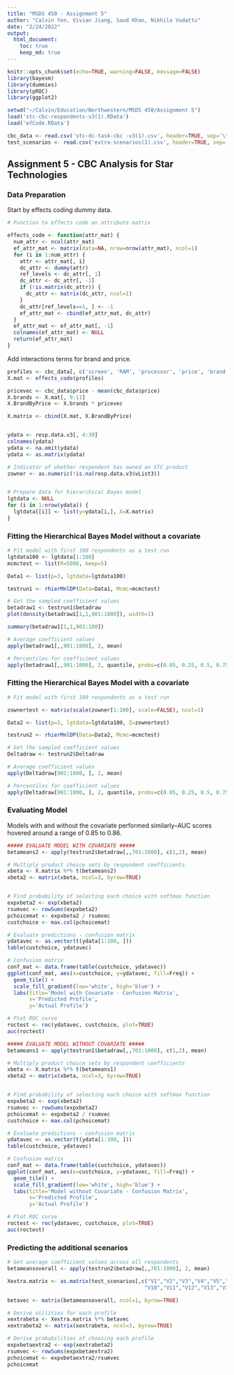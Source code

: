 ---
title: "MSDS 450 - Assignment 5"
author: "Calvin Yen, Vivian Jiang, Saud Khan, Nikhila Vudattu"
date: "2/24/2022"
output: 
  html_document:
    toc: true
    keep_md: true
---

```{r setup, include=FALSE}
knitr::opts_chunk$set(echo=TRUE, warning=FALSE, message=FALSE)
library(bayesm)
library(dummies)
library(pROC)
library(ggplot2)

setwd("~/Calvin/Education/Northwestern/MSDS 450/Assignment 5")
load('stc-cbc-respondents-v3(1).RData')
load('efCode.RData')

cbc_data <- read.csv('stc-dc-task-cbc -v3(1).csv', header=TRUE, sep='\t')
test_scenarios <- read.csv('extra-scenarios(1).csv', header=TRUE, sep=',')
```

## Assignment 5 - CBC Analysis for Star Technologies

### Data Preparation

Start by effects coding dummy data. 

```{r effects_coding}
# Function to effects code an attribute matrix

effects_code <- function(attr_mat) {
  num_attr <- ncol(attr_mat)
  ef_attr_mat <- matrix(data=NA, nrow=nrow(attr_mat), ncol=1)
  for (i in 1:num_attr) {
    attr <- attr_mat[, i]
    dc_attr <- dummy(attr)
    ref_levels <- dc_attr[, 1]
    dc_attr <- dc_attr[, -1]
    if (!is.matrix(dc_attr)) {
      dc_attr <- matrix(dc_attr, ncol=1)
    }
    dc_attr[ref_levels==1, ] <- -1
    ef_attr_mat <- cbind(ef_attr_mat, dc_attr)
  }
  ef_attr_mat <- ef_attr_mat[, -1]
  colnames(ef_attr_mat) <- NULL
  return(ef_attr_mat)
}

```

Add interactions terms for brand and price. 

```{r dataprep}
profiles <- cbc_data[, c('screen', 'RAM', 'processor', 'price', 'brand')]
X.mat <- effects_code(profiles)

pricevec <- cbc_data$price - mean(cbc_data$price)
X.brands <- X.mat[, 9:11]
X.BrandByPrice <- X.brands * pricevec

X.matrix <- cbind(X.mat, X.BrandByPrice)


ydata <- resp.data.v3[, 4:39]
colnames(ydata)
ydata <- na.omit(ydata)
ydata <- as.matrix(ydata)

# Indicator of whether respondent has owned an STC product
zowner <- as.numeric(!is.na(resp.data.v3$vList3))


# Prepare data for hierarchical Bayes model
lgtdata <- NULL
for (i in 1:nrow(ydata)) {
  lgtdata[[i]] <- list(y=ydata[i,], X=X.matrix)
}

```

### Fitting the Hierarchical Bayes Model without a covariate

```{r model1}
# Fit model with first 100 respondents as a test run
lgtdata100 <- lgtdata[1:100]
mcmctest <- list(R=5000, keep=5)

Data1 <- list(p=3, lgtdata=lgtdata100)

testrun1 <- rhierMnlDP(Data=Data1, Mcmc=mcmctest)

# Get the sampled coefficient values
betadraw1 <- testrun1$betadraw
plot(density(betadraw1[1,1,901:1000]), width=1)

summary(betadraw1[1,1,901:100])

# Average coefficient values
apply(betadraw1[,,901:1000], 2, mean)

# Percentiles for coefficient values
apply(betadraw1[,,901:1000], 2, quantile, probs=c(0.05, 0.25, 0.5, 0.75, 0.95))

```

### Fitting the Hierarchical Bayes Model with a covariate
```{r model2}

# Fit model with first 100 respondents as a test run

zownertest <- matrix(scale(zowner[1:100], scale=FALSE), ncol=1)

Data2 <- list(p=3, lgtdata=lgtdata100, Z=zownertest)

testrun2 <- rhierMnlDP(Data=Data2, Mcmc=mcmctest)

# Get the sampled coefficient values
Deltadraw <- testrun2$Deltadraw

# Average coefficient values
apply(Deltadraw[901:1000, ], 2, mean)

# Percentiles for coefficient values
apply(Deltadraw[901:1000, ], 2, quantile, probs=c(0.05, 0.25, 0.5, 0.75, 0.95))

```

### Evaluating Model

Models with and without the covariate performed similarly--AUC scores hovered around a range of 0.85 to 0.86. 

```{r prediction}
##### EVALUATE MODEL WITH COVARIATE #####
betameans2 <- apply(testrun2$betadraw[,,701:1000], c(1,2), mean)

# Multiply product choice sets by respondent coefficients
xbeta <- X.matrix %*% t(betameans2)
xbeta2 <- matrix(xbeta, ncol=3, byrow=TRUE)


# Find probability of selecting each choice with softmax function
expxbeta2 <- exp(xbeta2)
rsumvec <- rowSums(expxbeta2)
pchoicemat <- expxbeta2 / rsumvec
custchoice <- max.col(pchoicemat)

# Evaluate predictions - confusion matrix
ydatavec <- as.vector(t(ydata[1:100, ]))
table(custchoice, ydatavec)

# Confusion matrix
conf_mat <- data.frame(table(custchoice, ydatavec))
ggplot(conf_mat, aes(x=custchoice, y=ydatavec, fill=Freq)) +
  geom_tile() +
  scale_fill_gradient(low='white', high='blue') +
  labs(title='Model with Covariate - Confusion Matrix',
       x='Predicted Profile', 
       y='Actual Profile')

# Plot ROC curve
roctest <- roc(ydatavec, custchoice, plot=TRUE)
auc(roctest)

##### EVALUATE MODEL WITHOUT COVARIATE #####
betameans1 <- apply(testrun1$betadraw[,,701:1000], c(1,2), mean)

# Multiply product choice sets by respondent coefficients
xbeta <- X.matrix %*% t(betameans1)
xbeta2 <- matrix(xbeta, ncol=3, byrow=TRUE)


# Find probability of selecting each choice with softmax function
expxbeta2 <- exp(xbeta2)
rsumvec <- rowSums(expxbeta2)
pchoicemat <- expxbeta2 / rsumvec
custchoice <- max.col(pchoicemat)

# Evaluate predictions - confusion matrix
ydatavec <- as.vector(t(ydata[1:100, ]))
table(custchoice, ydatavec)

# Confusion matrix
conf_mat <- data.frame(table(custchoice, ydatavec))
ggplot(conf_mat, aes(x=custchoice, y=ydatavec, fill=Freq)) +
  geom_tile() +
  scale_fill_gradient(low='white', high='blue') +
  labs(title='Model without Covariate - Confusion Matrix',
       x='Predicted Profile', 
       y='Actual Profile')

# Plot ROC curve
roctest <- roc(ydatavec, custchoice, plot=TRUE)
auc(roctest)

```

### Predicting the additional scenarios

```{r prediction_extra}
# Get average coefficient values across all respondents
betameansoverall <- apply(testrun2$betadraw[,,701:1000], 2, mean)

Xextra.matrix <- as.matrix(test_scenarios[,c("V1","V2","V3","V4","V5","V6","V7","V8","V9",
                                            "V10","V11","V12","V13","V14")])

betavec <- matrix(betameansoverall, ncol=1, byrow=TRUE)

# Derive utilities for each profile
xextrabeta <- Xextra.matrix %*% betavec
xextrabeta2 <- matrix(xextrabeta, ncol=3, byrow=TRUE)

# Derive probabilities of choosing each profile
expxbetaextra2 <- exp(xextrabeta2)
rsumvec <- rowSums(expxbetaextra2)
pchoicemat <- expxbetaextra2/rsumvec
pchoicemat




```
